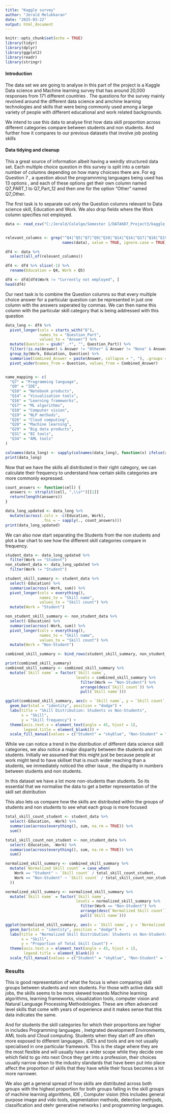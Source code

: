 ```yaml
---
title: "Kaggle survey"
author: "Jerald Melukkaran"
date: "2025-03-22"
output: html_document
---
```


```r
knitr::opts_chunk$set(echo = TRUE)
library(tidyr)
library(dplyr)
library(ggplot2)
library(readr)
library(stringr)
```

#### Introduction 

The data set we are going to analyse in this part of the project is a Kaggle Data science and Machine learning survey that has around 20,000 responses from 171 different countries . The questions for the survey mainly revolved around the different data science and amchine learning technologies and skills that were being commonly used among a large variety of people with different educational and work related backgrounds. 

We intend to use this data to analyse first how data skill proportion across different categories compare between students and non students. And further how it compares to our previous datasets that involve job posting skills 

#### Data tidying and cleanup 

This a great source of information albeit having a weirdly structured data set. Each multiple choice question in this survey is split into a certain number of columns depending on how many choicses there are. For eg Question 7 , a question about the programnming languages being used has 13 options , and each of these options get their own column named Q7_PART_1 to Q7_Part_12 and then one for the option "Other" named Q7_Other.  

The first task is to separate out only the Question columns relevant to Data science skill, Education and Work. We also drop fields where the Work column specifies not employed. 
 
```r
data <- read_csv("C:/Jerald/Colelge/Semester 1/DATA607_Project3/kaggle_survey.csv", )  


relevant_columns <- grep("^Q4|^Q5|^Q7|^Q9|^Q10|^Q14|^Q16|^Q17|^Q18|^Q19|^Q26|^Q28|^Q29|^Q31|^Q34", 
                         names(data), value = TRUE, ignore.case = TRUE)

df4 <- data %>%
  select(all_of(relevant_columns))

df4 <- df4 %>% slice(-1) %>%
  rename(Education = Q4, Work = Q5)

df4 <- df4[df4$Work != "Currently not employed", ]
head(df4)
```


Our next task is to combine the Question columns so that every multiple choice answer for a particular question can be represented in just one column with the answers seperated by commas. We can then name this column with the particular skill category that is being addressed with this question 

```r
data_long <- df4 %>%
  pivot_longer(cols = starts_with("Q"), 
               names_to = "Question_Part", 
               values_to = "Answer") %>%
  mutate(Question = gsub("_.*", "", Question_Part)) %>%  
  filter(!is.na(Answer) & Answer != "Other" & Answer != "None" & Answer != "NA") %>%  
  group_by(Work, Education, Question) %>% 
  summarise(Combined_Answer = paste(Answer, collapse = ", "), .groups = 'drop') %>%
  pivot_wider(names_from = Question, values_from = Combined_Answer)


name_mapping <- c(
  "Q7" = "Programming language",
  "Q9" = "IDE",
  "Q10" = "Notebook products",
  "Q14" = "Visualisation tools",
  "Q16" = "Learning frameworks",
  "Q17" = "ML algorithms",
  "Q18" = "Computer vision",
  "Q19" = "NLP methods",
  "Q26" = "Cloud computing",
  "Q28" = "Machine learning",
  "Q29" = "Big data products",
  "Q31" = "BI tools",
  "Q34" = "AML tools"
)

colnames(data_long) <- sapply(colnames(data_long), function(x) ifelse(x %in% names(name_mapping), name_mapping[x], x))
print(data_long)

```

Now that we have the skills all distributed in their right category, we can calculate their frequency to understand how certain skills categories are more commonly expressed. 

```r
count_answers <- function(cell) {
  answers <- strsplit(cell, ",\\s*")[[1]]
  return(length(answers))  
}

data_long_updated <- data_long %>%
  mutate(across(.cols = -c(Education, Work),  
                .fns = ~ sapply(., count_answers)))  
print(data_long_updated)
```

We can also now start separating the Students from the non students and plot a bar chart to see how the different skill categories compare in frequency.  

```r
student_data <- data_long_updated %>%
  filter(Work == "Student")  
non_student_data <- data_long_updated %>%
  filter(Work != "Student")  

student_skill_summary <- student_data %>%
  select(-Education) %>%
  summarise(across(-Work, sum)) %>%
  pivot_longer(cols = everything(), 
               names_to = "Skill name", 
               values_to = "Skill count") %>%
  mutate(Work = "Student")  

non_student_skill_summary <- non_student_data %>%
  select(-Education) %>%
  summarise(across(-Work, sum)) %>%
  pivot_longer(cols = everything(), 
               names_to = "Skill name", 
               values_to = "Skill count") %>%
  mutate(Work = "Non-Student")  

combined_skill_summary <- bind_rows(student_skill_summary, non_student_skill_summary)

print(combined_skill_summary)
combined_skill_summary <- combined_skill_summary %>%
  mutate(`Skill name` = factor(`Skill name`, 
                               levels = combined_skill_summary %>%
                                 filter(Work == "Non-Student") %>%
                                 arrange(desc(`Skill count`)) %>%
                                 pull(`Skill name`)))

ggplot(combined_skill_summary, aes(x = `Skill name`, y = `Skill count`, fill = Work)) +
  geom_bar(stat = "identity", position = "dodge") +  
  labs(title = "Skill Distribution: Students vs Non-Students", 
       x = "Skill", 
       y = "Skill frequency") +
  theme(axis.text.x = element_text(angle = 45, hjust = 1),  
        legend.title = element_blank()) + 
  scale_fill_manual(values = c("Student" = "skyblue", "Non-Student" = "lightgreen"))  
```

While we can notice a trend in the distribution of different data science skill categories, we also notice a major disparity between the students and non students. Initially we assumed that this might just be because people at work might tend to have skillset that is much wider reaching than a students, we immediately noticed the other issue , the disparity in numbers between students and non students.  

In this dataset we have a lot more non-students than students. So its essential that we normalise the data to get a better representation of the skill set distribution 

<!-- Normalising for the numbers we get  -->

<!-- ```{r} -->
<!-- total_students <- df4 %>%  -->
<!--   filter(Work == "Student") %>%  -->
<!--   nrow() -->
<!-- total_non_students <- df4 %>%  -->
<!--   filter(Work != "student") %>%  -->
<!--   nrow() -->

<!-- normalized_skill_summary <- combined_skill_summary %>% -->
<!--   mutate(`Normalized Skill count` = case_when( -->
<!--     Work == "Student" ~ `Skill count` / total_students,  -->
<!--     Work == "Non-Student" ~ `Skill count` / total_non_students -->
<!--   )) -->

<!-- normalized_skill_summary <- normalized_skill_summary %>% -->
<!--   mutate(`Skill name` = factor(`Skill name`,  -->
<!--                                levels = normalized_skill_summary %>% -->
<!--                                  filter(Work == "Non-Student") %>% -->
<!--                                  arrange(desc(`Normalized Skill count`)) %>% -->
<!--                                  pull(`Skill name`))) -->

<!-- ggplot(normalized_skill_summary, aes(x = `Skill name`, y = `Normalized Skill count`, fill = Work)) + -->
<!--   geom_bar(stat = "identity", position = "dodge") +   -->
<!--   labs(title = "Normalized Skill Distribution: Students vs Non-Students",  -->
<!--        x = "Skill",  -->
<!--        y = "Proportion of Total Observations") + -->
<!--   theme(axis.text.x = element_text(angle = 45, hjust = 1),   -->
<!--         legend.title = element_blank()) +   -->
<!--   scale_fill_manual(values = c("Student" = "skyblue", "Non-Student" = "lightgreen"))   -->
<!-- ``` -->

This also lets us compare how the skills are distributed within the groups of students and non students to see what each group is more focused 

```r
total_skill_count_student <- student_data %>%
  select(-Education, -Work) %>%
  summarise(across(everything(), sum, na.rm = TRUE)) %>%
  sum()

total_skill_count_non_student <- non_student_data %>%
  select(-Education, -Work) %>%
  summarise(across(everything(), sum, na.rm = TRUE)) %>%
  sum()

normalized_skill_summary <- combined_skill_summary %>%
  mutate(`Normalized Skill count` = case_when(
    Work == "Student" ~ `Skill count` / total_skill_count_student, 
    Work == "Non-Student" ~ `Skill count` / total_skill_count_non_student
  ))

normalized_skill_summary <- normalized_skill_summary %>%
  mutate(`Skill name` = factor(`Skill name`, 
                               levels = normalized_skill_summary %>%
                                 filter(Work == "Non-Student") %>%
                                 arrange(desc(`Normalized Skill count`)) %>%
                                 pull(`Skill name`)))

ggplot(normalized_skill_summary, aes(x = `Skill name`, y = `Normalized Skill count`, fill = Work)) +
  geom_bar(stat = "identity", position = "dodge") +  
  labs(title = "Normalized Skill Distribution: Students vs Non-Students", 
       x = "Skill", 
       y = "Proportion of Total Skill Count") +
  theme(axis.text.x = element_text(angle = 45, hjust = 1), 
        legend.title = element_blank()) +  
  scale_fill_manual(values = c("Student" = "skyblue", "Non-Student" = "lightgreen"))  
```
### Results 

This is good representation of what the focus is when comparing skill groups between students and non students. For those with active data skill jobs, the skills seems to be more skewed towards Machine learning algorithms, learning frameworks, visualization tools, computer vision and Natural Language Processing Methodologies. These are often advanced level skills that come with years of experience and it makes sense that this data indicates the same. 

And for students the skill categories for which their proportions are higher in includes Programming languages , Inetgrated development Environments, AML tools and Cloud computing. Students when they start off are often more exposed to different languages , IDE's and tools and are not usually specialised in one particular framework. This is the stage where they are the most flexible and will usually have a wider scope while they decide one which field to go into next Once they get into a profession, their choices usually narrow down to the industry standards that have been put into place affect the proportion of skills that they have while their focus becomes a lot more narrower. 

We also get a general spread of how skills are distributed across both groups with the highest proportion for both groups falling in the skill groups of machine learning algorithms, IDE , Computer vision (this includes general purpose image and vido tools, segmentation methods, detection methjods, classification and otehr generative networks ) and programming languages. 





